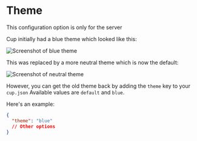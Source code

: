

# Theme

<Callout emoji="⚠️">This configuration option is only for the server</Callout>

Cup initially had a blue theme which looked like this:

<Image alt="Screenshot of blue theme" src={blue} />

This was replaced by a more neutral theme which is now the default:

<Image alt="Screenshot of neutral theme" src={neutral} />

However, you can get the old theme back by adding the `theme` key to your `cup.json`
Available values are `default` and `blue`.

Here's an example:

```json
{
  "theme": "blue"
  // Other options
}
```
